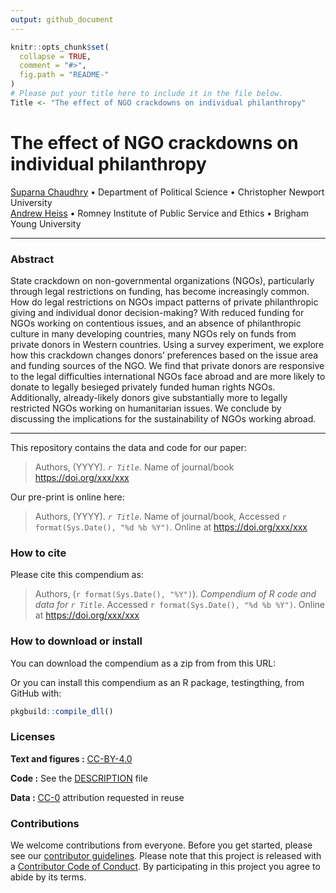 ```yaml
---
output: github_document
---
```


<!-- README.md is generated from README.Rmd. Please edit that file -->

```r
knitr::opts_chunk$set(
  collapse = TRUE,
  comment = "#>",
  fig.path = "README-"
)
# Please put your title here to include it in the file below. 
Title <- "The effect of NGO crackdowns on individual philanthropy"
```

# The effect of NGO crackdowns on individual philanthropy

[Suparna Chaudhry](http://www.suparnachaudhry.com/) • Department of Political Science • Christopher Newport University  
[Andrew Heiss](https://www.andrewheiss.com/) • Romney Institute of Public Service and Ethics • Brigham Young University

---


### Abstract

State crackdown on non-governmental organizations (NGOs), particularly through legal restrictions on funding, has become increasingly common. How do legal restrictions on NGOs impact patterns of private philanthropic giving and individual donor decision-making? With reduced funding for NGOs working on contentious issues, and an absence of philanthropic culture in many developing countries, many NGOs rely on funds from private donors in Western countries. Using a survey experiment, we explore how this crackdown changes donors' preferences based on the issue area and funding sources of the NGO. We find that private donors are responsive to the legal difficulties international NGOs face abroad and are more likely to donate to legally besieged privately funded human rights NGOs. Additionally, already-likely donors give substantially more to legally restricted NGOs working on humanitarian issues. We conclude by discussing the implications for the sustainability of NGOs working abroad.

---

This repository contains the data and code for our paper:

> Authors, (YYYY). _`r Title`_. Name of journal/book <https://doi.org/xxx/xxx>

Our pre-print is online here:

> Authors, (YYYY). _`r Title`_. Name of journal/book, Accessed `r format(Sys.Date(), "%d %b %Y")`. Online at <https://doi.org/xxx/xxx>


### How to cite

Please cite this compendium as:

> Authors, (`r format(Sys.Date(), "%Y")`). _Compendium of R code and data for `r Title`_. Accessed `r format(Sys.Date(), "%d %b %Y")`. Online at <https://doi.org/xxx/xxx>


### How to download or install

You can download the compendium as a zip from from this URL: </archive/master.zip>

Or you can install this compendium as an R package, testingthing, from GitHub with:

```r
pkgbuild::compile_dll()
```

### Licenses

**Text and figures :**  [CC-BY-4.0](http://creativecommons.org/licenses/by/4.0/)

**Code :** See the [DESCRIPTION](DESCRIPTION) file

**Data :** [CC-0](http://creativecommons.org/publicdomain/zero/1.0/) attribution requested in reuse


### Contributions

We welcome contributions from everyone. Before you get started, please see our [contributor guidelines](CONTRIBUTING.md). Please note that this project is released with a [Contributor Code of Conduct](CONDUCT.md). By participating in this project you agree to abide by its terms.

